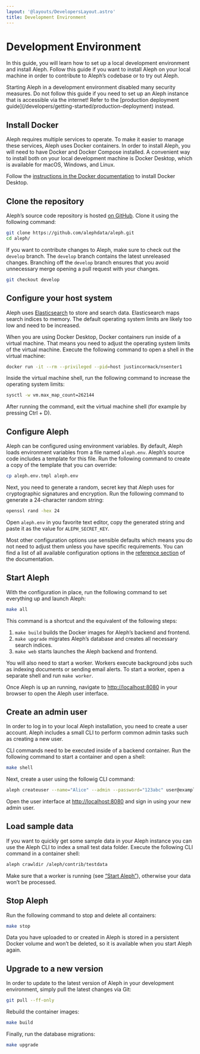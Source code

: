 ```yaml
---
layout: '@layouts/DevelopersLayout.astro'
title: Development Environment
---
```


# Development Environment

<p class="lead">In this guide, you will learn how to set up a local development environment and install Aleph. Follow this guide if you want to install Aleph on your local machine in order to contribute to Aleph’s codebase or to try out Aleph.</p>

<Callout theme="danger">
  Starting Aleph in a development environment disabled many security measures. Do not follow this guide if you need to set up an Aleph instance that is accessible via the internet! Refer to the [production deployment guide](/developers/getting-started/production-deployment) instead.
</Callout>

## Install Docker

Aleph requires multiple services to operate. To make it easier to manage these services, Aleph uses Docker containers. In order to install Aleph, you will need to have Docker and Docker Compose installed. A convenient way to install both on your local development machine is Docker Desktop, which is available for macOS, Windows, and Linux.

Follow the [instructions in the Docker documentation](https://docs.docker.com/get-docker/) to install Docker Desktop.

## Clone the repository

Aleph’s source code repository is hosted [on GitHub](https://github.com/alephdata/aleph). Clone it using the following command:

```bash
git clone https://github.com/alephdata/aleph.git
cd aleph/
```

If you want to contribute changes to Aleph, make sure to check out the `develop` branch. The `develop` branch contains the latest unreleased changes. Branching off the `develop` branch ensures that you avoid unnecessary merge opening a pull request with your changes.

```bash
git checkout develop
```

## Configure your host system

Aleph uses [Elasticsearch](https://www.elastic.co/elasticsearch/) to store and search data. Elasticsearch maps search indices to memory. The default operating system limits are likely too low and need to be increased.

When you are using Docker Desktop, Docker containers run inside of a virtual machine. That means you need to adjust the operating system limits of the virtual machine. Execute the following command to open a shell in the virtual machine:

```sh
docker run -it --rm --privileged --pid=host justincormack/nsenter1
```

Inside the virtual machine shell, run the following command to increase the operating system limits:

```sh
sysctl -w vm.max_map_count=262144
```

After running the command, exit the virtual machine shell (for example by pressing Ctrl + D).

## Configure Aleph

Aleph can be configured using environment variables. By default, Aleph loads environment variables from a file named `aleph.env`. Aleph’s source code includes a template for this file. Run the following command to create a copy of the template that you can override:

```sh
cp aleph.env.tmpl aleph.env
```

Next, you need to generate a random, secret key that Aleph uses for cryptographic signatures and encryption. Run the following command to generate a 24-character random string:

```sh
openssl rand -hex 24
```

Open `aleph.env` in you favorite text editor, copy the generated string and paste it as the value for `ALEPH_SECRET_KEY`.

Most other configuration options use sensible defaults which means you do not need to adjust them unless you have specific requirements. You can find a list of all available configuration options in the [reference section](/developers/reference/configuration-options) of the documentation.

## Start Aleph

With the configuration in place, run the following command to set everything up and launch Aleph:

```sh
make all
```

This command is a shortcut and the equivalent of the following steps:

1. `make build` builds the Docker images for Aleph’s backend and frontend.
2. `make upgrade` migrates Aleph’s database and creates all necessary search indices.
3. `make web` starts launches the Aleph backend and frontend.

You will also need to start a worker. Workers execute background jobs such as indexing documents or sending email alerts. To start a worker, open a separate shell and run `make worker`.

Once Aleph is up an running, navigate to [http://localhost:8080](http://localhost:8080) in your browser to open the Aleph user interface.

## Create an admin user

In order to log in to your local Aleph installation, you need to create a user account. Aleph includes a small CLI to perform common admin tasks such as creating a new user.

CLI commands need to be executed inside of a backend container. Run the following command to start a container and open a shell:

```sh
make shell
```

Next, create a user using the followig CLI command:

```sh
aleph createuser --name="Alice" --admin --password="123abc" user@example.org
```

Open the user interface at [http://localhost:8080](http://localhost:8080) and sign in using your new admin user.

## Load sample data

If you want to quickly get some sample data in your Aleph instance you can use the Aleph CLI to index a small test data folder. Execute the following CLI command in a container shell:

```sh
aleph crawldir /aleph/contrib/testdata
```

Make sure that a worker is running (see [“Start Aleph”](#start-aleph)), otherwise your data won’t be processed.

## Stop Aleph

Run the following command to stop and delete all containers:

```sh
make stop
```

Data you have uploaded to or created in Aleph is stored in a persistent Docker volume and won’t be deleted, so it is available when you start Aleph again.

## Upgrade to a new version

In order to update to the latest version of Aleph in your development environment, simply pull the latest changes via Git:

```bash
git pull --ff-only
```

Rebuild the container images:

```bash
make build
```

Finally, run the database migrations:

```bash
make upgrade
```
